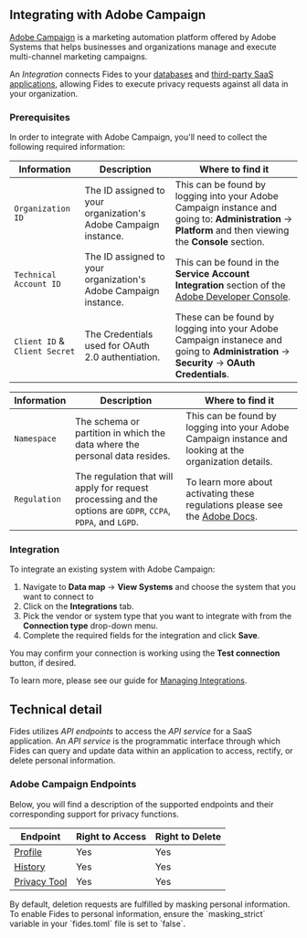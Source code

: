 

## Integrating with Adobe Campaign
[Adobe Campaign](https://business.adobe.com/products/campaign/adobe-campaign.html) is a marketing automation platform offered by Adobe Systems that helps businesses and organizations manage and execute multi-channel marketing campaigns. 

An _Integration_ connects Fides to your [databases](databases) and [third-party SaaS applications](saas-integrations), allowing Fides to execute privacy requests against all data in your organization.

### Prerequisites

In order to integrate with Adobe Campaign, you'll need to collect the following required information:

| Information | Description | Where to find it |
|----|----|----|
| `Organization ID` | The ID assigned to your organization's Adobe Campaign instance. | This can be found by logging into your Adobe Campaign instance and going to: **Administration** → **Platform** and then viewing the **Console** section. |
| `Technical Account ID` | The ID assigned to your organization's Adobe Campaign instance. | This can be found in the **Service Account Integration** section of the [Adobe Developer Console](https://console.adobe.io). |
| `Client ID` & `Client Secret` | The Credentials used for OAuth 2.0 authentiation. | These can be found by logging into your Adobe Campaign instanece and going to **Administration** → **Security** → **OAuth Credentials**. |


| Information | Description | Where to find it |
|----|----|----|
| `Namespace` | The schema or partition in which the data where the personal data resides. |  This can be found by logging into your Adobe Campaign instance and looking at the organization details. | 
| `Regulation` | The regulation that will apply for request processing and the options are `GDPR`, `CCPA`, `PDPA`, and `LGPD`. | To learn more about activating these regulations please see the [Adobe Docs](https://experienceleague.adobe.com/docs/campaign-classic/using/getting-started/privacy/privacy-management.html?lang=en).| 
 
### Integration
To integrate an existing system with Adobe Campaign: 

1. Navigate to **Data map** → **View Systems** and choose the system that you want to connect to
2. Click on the **Integrations** tab.
3. Pick the vendor or system type that you want to integrate with from the **Connection type** drop-down menu.
4. Complete the required fields for the integration and click **Save**. 

You may confirm your connection is working using the **Test connection** button, if desired.

To learn more, please see our guide for [Managing Integrations](/user-guides/integrations/manage-integrations).

## Technical detail 

Fides utilizes _API endpoints_ to access the _API service_ for a SaaS application. An _API service_ is the programmatic interface through which Fides can query and update data within an application to access, rectify, or delete personal information.

### Adobe Campaign Endpoints
Below, you will find a description of the supported endpoints and their corresponding support for privacy functions.

| Endpoint | Right to Access | Right to Delete |
|----|----|----|
|[Profile](https://experienceleague.adobe.com/docs/campaign-standard/using/working-with-apis/global-concepts/endpoints.html?lang=en) | Yes | Yes |
|[History](https://experienceleague.adobe.com/docs/campaign-standard/using/working-with-apis/global-concepts/endpoints.html?lang=en) | Yes | Yes |
|[Privacy Tool](https://experienceleague.adobe.com/docs/campaign-standard/using/working-with-apis/global-concepts/endpoints.html?lang=en) | Yes | Yes |


<Callout type="info" emoji="">
By default, deletion requests are fulfilled by masking personal information. To enable Fides to personal information, ensure the `masking_strict` variable in your `fides.toml` file is set to `false`.
</Callout>